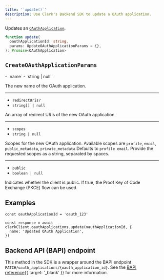 ```yaml
---
title: '`update()`'
description: Use Clerk's Backend SDK to update a OAuth application.
---
```


Updates an [`OAuthApplication`](/docs/references/backend/types/backend-oauth-application).

```ts
function update(
  oauthApplicationId: string,
  params: UpdateOAuthApplicationParams = {},
): Promise<OAuthApplication>
```

## `CreateOAuthApplicationParams`

<Properties>
  - `name`
  - `string | null`

  The new name of the OAuth application.

  ---

  - `redirectUris?`
  - `string[] | null`

  An array of redirect URIs of the new OAuth application.

  ---

  - `scopes`
  - `string | null`

  Scopes for the new OAuth application. Available scopes are `profile`, `email`, `public_metadata`, `private_metadata`.Defaults to `profile email`. Provide the requested scopes as a string, separated by spaces.

  ---

  - `public`
  - `boolean | null` 

  Indicates whether the client is public. If true, the Proof Key of Code Exchange (PKCE) flow can be used.

</Properties>

## Examples

<Include src="_partials/backend/usage" />

```tsx
const oauthApplicationId = 'oauth_123'

const response = await clerkClient.oauthApplications.update(oauthApplicationId, {
  name: 'Updated OAuth Application',
})
```

## Backend API (BAPI) endpoint

This method in the SDK is a wrapper around the BAPI endpoint `PATCH/oauth_applications/{oauth_application_id}`. See the [BAPI reference](/docs/reference/backend-api/tag/oauth-applications/get/oauth_applications){{ target: '_blank' }} for more information.
